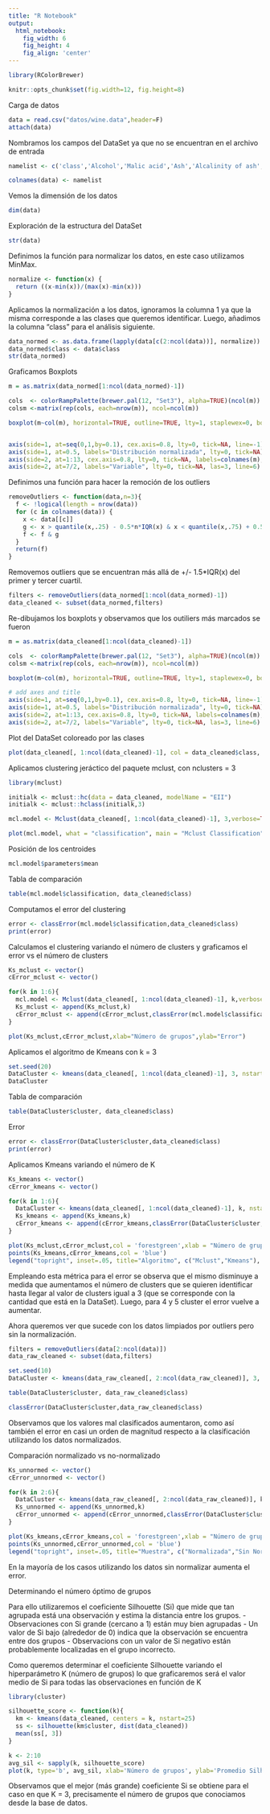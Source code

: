 ```yaml
---
title: "R Notebook"
output:
  html_notebook:
    fig_width: 6 
    fig_height: 4
    fig_align: 'center'
---
```


```r
library(RColorBrewer)

knitr::opts_chunk$set(fig.width=12, fig.height=8) 
```

Carga de datos

```r
data = read.csv("datos/wine.data",header=F)
attach(data)
```

Nombramos los campos del DataSet ya que no se encuentran en el archivo de entrada

```r
namelist <- c('class','Alcohol','Malic acid','Ash','Alcalinity of ash','Magnesium','Total phenols','Flavanoids','Nonflavanoid phenols','Proanthocyanins','Color intensity','Hue','OD280/OD315 of diluted wines','Proline')

colnames(data) <- namelist
```

Vemos la dimensión de los datos

```r
dim(data)
```

Exploración de la estructura del DataSet

```r
str(data)
```

Definimos la función para normalizar los datos, en este caso utilizamos MinMax.

```r
normalize <- function(x) {
  return ((x-min(x))/(max(x)-min(x)))
}
```

Aplicamos la normalización a los datos, ignoramos la columna 1 ya que la misma corresponde a las clases que queremos identificar. Luego, añadimos la columna "class" para el análisis siguiente.

```r
data_normed <- as.data.frame(lapply(data[c(2:ncol(data))], normalize))
data_normed$class <- data$class
str(data_normed)
```

Graficamos Boxplots

```r

m = as.matrix(data_normed[1:ncol(data_normed)-1])

cols  <- colorRampPalette(brewer.pal(12, "Set3"), alpha=TRUE)(ncol(m))
colsm <-matrix(rep(cols, each=nrow(m)), ncol=ncol(m))

boxplot(m~col(m), horizontal=TRUE, outline=TRUE, lty=1, staplewex=0, boxwex=0.8, boxlwd=1, medlwd=1, col=cols, xaxt="n", yaxt="n")


axis(side=1, at=seq(0,1,by=0.1), cex.axis=0.8, lty=0, tick=NA, line=-1)
axis(side=1, at=0.5, labels="Distribución normalizada", lty=0, tick=NA)
axis(side=2, at=1:13, cex.axis=0.8, lty=0, tick=NA, labels=colnames(m), las=2)
axis(side=2, at=7/2, labels="Variable", lty=0, tick=NA, las=3, line=6)
```

Definimos una función para hacer la remoción de los outliers

```r
removeOutliers <- function(data,n=3){
  f <- !logical(length = nrow(data))
  for (c in colnames(data)) {
    x <- data[[c]]
    g <- x > quantile(x,.25) - 0.5*n*IQR(x) & x < quantile(x,.75) + 0.5*n*IQR(x)
    f <- f & g
  }
  return(f)
}
```

Removemos outliers que se encuentran más allá de +/- 1.5*IQR(x) del primer y tercer cuartil.

```r
filters <- removeOutliers(data_normed[1:ncol(data_normed)-1])
data_cleaned <- subset(data_normed,filters)
```

Re-dibujamos los boxplots y observamos que los outiliers más marcados se fueron

```r
m = as.matrix(data_cleaned[1:ncol(data_cleaned)-1])

cols  <- colorRampPalette(brewer.pal(12, "Set3"), alpha=TRUE)(ncol(m))
colsm <-matrix(rep(cols, each=nrow(m)), ncol=ncol(m))

boxplot(m~col(m), horizontal=TRUE, outline=TRUE, lty=1, staplewex=0, boxwex=0.8, boxlwd=1, medlwd=1, col=cols, xaxt="n", yaxt="n")

# add axes and title
axis(side=1, at=seq(0,1,by=0.1), cex.axis=0.8, lty=0, tick=NA, line=-1)
axis(side=1, at=0.5, labels="Distribución normalizada", lty=0, tick=NA)
axis(side=2, at=1:13, cex.axis=0.8, lty=0, tick=NA, labels=colnames(m), las=2)
axis(side=2, at=7/2, labels="Variable", lty=0, tick=NA, las=3, line=6)
```

Plot del DataSet coloreado por las clases



```r
plot(data_cleaned[, 1:ncol(data_cleaned)-1], col = data_cleaned$class, pch = '*', main = "Wine Dataset")
```

Aplicamos clustering jeráctico del paquete mclust, con nclusters = 3

```r
library(mclust)

initialk <- mclust::hc(data = data_cleaned, modelName = "EII")
initialk <- mclust::hclass(initialk,3)
```

```r
mcl.model <- Mclust(data_cleaned[, 1:ncol(data_cleaned)-1], 3,verbose=TRUE)
```

```r
plot(mcl.model, what = "classification", main = "Mclust Classification")
```

Posición de los centroides

```r
mcl.model$parameters$mean
```

Tabla de comparación

```r
table(mcl.model$classification, data_cleaned$class)
```

Computamos el error del clustering

```r
error <- classError(mcl.model$classification,data_cleaned$class)
print(error)
```

Calculamos el clustering variando el número de clusters y graficamos el error vs el número de clusters
```r

Ks_mclust <- vector()
cError_mclust <- vector()

for(k in 1:6){
  mcl.model <- Mclust(data_cleaned[, 1:ncol(data_cleaned)-1], k,verbose=FALSE)
  Ks_mclust <- append(Ks_mclust,k)
  cError_mclust <- append(cError_mclust,classError(mcl.model$classification,data_cleaned$class)$errorRate)
}

plot(Ks_mclust,cError_mclust,xlab="Número de grupos",ylab="Error")
```

Aplicamos el algoritmo de Kmeans con k = 3

```r
set.seed(20)
DataCluster <- kmeans(data_cleaned[, 1:ncol(data_cleaned)-1], 3, nstart = 20)
DataCluster
```

Tabla de comparación
```r
table(DataCluster$cluster, data_cleaned$class)
```

Error

```r
error <- classError(DataCluster$cluster,data_cleaned$class)
print(error)
```

Aplicamos Kmeans variando el número de K

```r

Ks_kmeans <- vector()
cError_kmeans <- vector()

for(k in 1:6){
  DataCluster <- kmeans(data_cleaned[, 1:ncol(data_cleaned)-1], k, nstart = 20)
  Ks_kmeans <- append(Ks_kmeans,k)
  cError_kmeans <- append(cError_kmeans,classError(DataCluster$cluster,data_cleaned$class)$errorRate)
}

plot(Ks_mclust,cError_mclust,col = 'forestgreen',xlab = "Número de grupos",ylab = "Error")
points(Ks_kmeans,cError_kmeans,col = 'blue')
legend("topright", inset=.05, title="Algoritmo", c("Mclust","Kmeans"), fill=c('forestgreen','blue'), horiz=TRUE)

```



Empleando esta métrica para el error se observa que el mismo disminuye a medida que aumentamos el número de clusters que se quieren identificar hasta llegar al valor de clusters igual a 3 (que se corresponde con la cantidad que está en la DataSet). Luego, para 4 y 5 cluster el error vuelve a aumentar.

Ahora queremos ver que sucede con los datos limpiados por outliers pero sin la normalización.

```r
filters = removeOutliers(data[2:ncol(data)])
data_raw_cleaned <- subset(data,filters)
```

```r
set.seed(10)
DataCluster <- kmeans(data_raw_cleaned[, 2:ncol(data_raw_cleaned)], 3, nstart = 20)
```

```r
table(DataCluster$cluster, data_raw_cleaned$class)
```


```r
classError(DataCluster$cluster,data_raw_cleaned$class)
```

Observamos que los valores mal clasificados aumentaron, como así también el error en casi un orden de magnitud respecto a la clasificación utilizando los datos normalizados.

Comparación normalizado vs no-normalizado

```r

Ks_unnormed <- vector()
cError_unnormed <- vector()

for(k in 2:6){
  DataCluster <- kmeans(data_raw_cleaned[, 2:ncol(data_raw_cleaned)], k, nstart = 20)
  Ks_unnormed <- append(Ks_unnormed,k)
  cError_unnormed <- append(cError_unnormed,classError(DataCluster$cluster,data_raw_cleaned$class)$errorRate)
}

plot(Ks_kmeans,cError_kmeans,col = 'forestgreen',xlab = "Número de grupos",ylab = "Error")
points(Ks_unnormed,cError_unnormed,col = 'blue')
legend("topright", inset=.05, title="Muestra", c("Normalizada","Sin Normalizar"), fill=c('forestgreen','blue'), horiz=TRUE)

```
En la mayoría de los casos utilizando los datos sin normalizar aumenta el error.


Determinando el número óptimo de grupos

Para ello utilizaremos el coeficiente Silhouette (Si) que mide que tan agrupada está una observación y estima la distancia entre los grupos.
  - Observaciones con Si grande (cercano a 1) están muy bien agrupadas
  - Un valor de Si bajo (alrededor de 0) indica que la observación se encuentra entre dos grupos
  - Observacions con un valor de Si negativo están probablemente localizadas en el grupo incorrecto.

Como queremos determinar el coeficiente Silhouette variando el hiperparámetro K (número de grupos) lo que graficaremos será el valor medio de Si para todas las observaciones en función de K

```r
library(cluster)

silhouette_score <- function(k){
  km <- kmeans(data_cleaned, centers = k, nstart=25)
  ss <- silhouette(km$cluster, dist(data_cleaned))
  mean(ss[, 3])
}

k <- 2:10
avg_sil <- sapply(k, silhouette_score)
plot(k, type='b', avg_sil, xlab='Número de grupos', ylab='Promedio Silhouette', frame=FALSE)
```

Observamos que el mejor (más grande) coeficiente Si se obtiene para el caso en que K = 3, precisamente el número de grupos que conociamos desde la base de datos.



